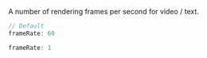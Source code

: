 
A number of rendering frames per second for video / text.

<Columns>
  <ColumnItem is={6}>

  ```js
  // Default
  frameRate: 60
  ```

  </ColumnItem>
  <ColumnItem is={6}>
    <BlackSignBoard className="options-canvas" src={useBaseUrl("/video/Astronaut.mp4")} contentType="video" />
  </ColumnItem>
</Columns>
<Columns>
  <ColumnItem is={6}>

  ```js
  frameRate: 1
  ```

  </ColumnItem>
  <ColumnItem is={6}>
    <BlackSignBoard className="options-canvas" src={useBaseUrl("/video/Astronaut.mp4")} contentType="video" frameRate={1} />
  </ColumnItem>
</Columns>
